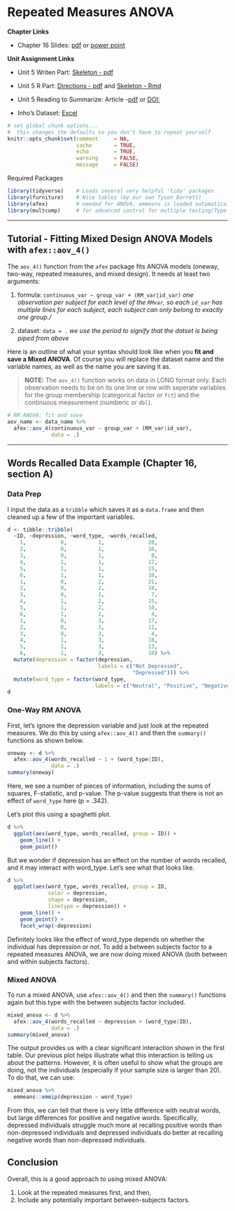 # Repeated Measures ANOVA

**Chapter Links**

* Chapter 16 Slides: [pdf](http://tysonbarrett.com/EDUC-6600/Slides/u05_Ch16_mixANOVA.pdf) or [power point](http://tysonbarrett.com/EDUC-6600/Slides/u05_Ch16_mixANOVA.pptx)



**Unit Assignment Links**

* Unit 5 Writen Part: [Skeleton - pdf](https://usu.box.com/s/rk3cojw85xecankrgeo5fx6pvyc7k5tw)

* Unit 5 R Part: [Directions - pdf](https://usu.box.com/s/boe99auezv2s86lxcrbvtiicrz7yzj7c) and [Skeleton - Rmd](https://usu.box.com/s/k6l1pjyzrt7tqhjq2ptdi2aw8561y1qv)

* Unit 5 Reading to Summarize: Article -[pdf](https://usu.box.com/s/9jazgd17mn5bnib4jrdg6zb5jtlze3wi) or [DOI: ](https://www.tandfonline.com/doi/abs/10.1080/17439760.2011.577089)

* Inho's Dataset: [Excel](https://usu.box.com/s/9jazgd17mn5bnib4jrdg6zb5jtlze3wi)


```r
# set global chunk options...  
#  this changes the defaults so you don't have to repeat yourself
knitr::opts_chunk$set(comment     = NA,
                      cache       = TRUE,
                      echo        = TRUE, 
                      warning     = FALSE, 
                      message     = FALSE)
```



Required Packages 

```r
library(tidyverse)    # Loads several very helpful 'tidy' packages
library(furniture)    # Nice tables (by our own Tyson Barrett)
library(afex)         # needed for ANOVA, emmeans is loaded automatically.
library(multcomp)     # for advanced control for multiple testing/Type 1 error
```



-----------------------------------------------------

## Tutorial - Fitting Mixed Design ANOVA Models with `afex::aov_4()`

The `aov_4()` function from the `afex` package fits ANOVA models (oneway, two-way, repeated measures, and mixed design). It needs at least two arguments:

1. formula:  `continuous_var ~ group_var + (RM_var|id_var)`  *one observation per subject for each level of the `RMvar`, so each `id_var` has multiple lines for each subject, each subject can only belong to exactly one group./*

2. dataset: `data = .` *we use the period to signify that the datset is being piped from above*


Here is an outline of what your syntax should look like when you **fit and save a Mixed ANOVA**.  Of course you will replace the dataset name and the variable names, as well as the name you are saving it as.

> **NOTE:** The `aov_4()` function works on data in LONG format only.  Each observation needs to be on its one line or row with seperate variables for the group membership (categorical factor or `fct`) and the continuous measurement (numberic or `dbl`).

```r
# RM ANOVA: fit and save
aov_name <- data_name %>% 
  afex::aov_4(continuous_var ~ group_var + (RM_var|id_var),
              data = .)
```





---------------------------------------------------



## Words Recalled Data Example (Chapter 16, section A)


### Data Prep


I input the data as a `tribble` which saves it as a `data.frame` and then cleaned up a few of the important variables.
```r
d <- tibble::tribble(
  ~ID, ~depression, ~word_type, ~words_recalled,
    1,           0,          1,              20,
    2,           0,          1,              16,
    3,           0,          1,               8,
    4,           1,          1,              17,
    5,           1,          1,              15,
    6,           1,          1,              10,
    1,           0,          2,              21,
    2,           0,          2,              18,
    3,           0,          2,               7,
    4,           1,          2,              15,
    5,           1,          2,              10,
    6,           1,          2,               4,
    1,           0,          3,              17,
    2,           0,          3,              11,
    3,           0,          3,               4,
    4,           1,          3,              18,
    5,           1,          3,              13,
    6,           1,          3,              10) %>%
  mutate(depression = factor(depression, 
                             labels = c("Not Depressed",
                                        "Depressed"))) %>%
  mutate(word_type = factor(word_type,
                            labels = c("Neutral", "Positive", "Negative")))
d
```

### One-Way RM ANOVA

First, let's ignore the depression variable and just look at the repeated measures. We do this by using `afex::aov_4()` and then the `summary()` functions as shown below.

```r
oneway <- d %>%
  afex::aov_4(words_recalled ~ 1 + (word_type|ID),
              data = .)
summary(oneway)
```

Here, we see a number of pieces of information, including the sums of squares, F-statistic, and p-value. The p-value suggests that there is not an effect of `word_type` here (p = .342).

Let's plot this using a spaghetti plot.

```r
d %>%
  ggplot(aes(word_type, words_recalled, group = ID)) +
    geom_line() +
    geom_point()
```

But we wonder if depression has an effect on the number of words recalled, and it may interact with word_type. Let's see what that looks like.

```r
d %>%
  ggplot(aes(word_type, words_recalled, group = ID, 
             color = depression, 
             shape = depression, 
             linetype = depression)) +
    geom_line() +
    geom_point() +
    facet_wrap(~depression)
```

Definitely looks like the effect of word_type depends on whether the individual has depression or not. To add a between subjects factor to a repeated measures ANOVA, we are now doing mixed ANOVA (both between and within subjects factors). 

### Mixed ANOVA

To run a mixed ANOVA, use `afex::aov_4()` and then the `summary()` functions again but this type with the between subjects factor included.

```r
mixed_anova <- d %>%
  afex::aov_4(words_recalled ~ depression + (word_type|ID),
              data = .)
summary(mixed_anova)
```

The output provides us with a clear significant interaction shown in the first table. Our previous plot helps illustrate what this interaction is telling us about the patterns. However, it is often useful to show what the groups are doing, not the individuals (especially if your sample size is larger than 20). To do that, we can use:

```r
mixed_anova %>%
  emmeans::emmip(depression ~ word_type)
```

From this, we can tell that there is very little difference with neutral words, but large differences for positive and negative words. Specifically, depressed individuals struggle much more at recalling positive words than non-depressed individuals and depressed individuals do better at recalling negative words than non-depressed individuals.

## Conclusion

Overall, this is a good approach to using mixed ANOVA:

1. Look at the repeated measures first, and then,
2. Include any potentially important between-subjects factors.


